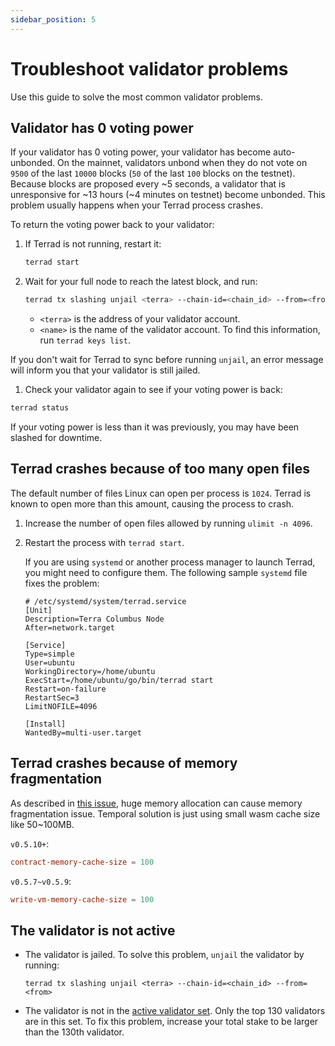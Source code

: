 ```yaml
---
sidebar_position: 5
---
```



# Troubleshoot validator problems

Use this guide to solve the most common validator problems.

## Validator has 0 voting power

If your validator has 0 voting power, your validator has become auto-unbonded. On the mainnet, validators unbond when they do not vote on `9500` of the last `10000` blocks (`50` of the last `100` blocks on the testnet). Because blocks are proposed every ~5 seconds, a validator that is unresponsive for ~13 hours (~4 minutes on testnet) become unbonded. This problem usually happens when your Terrad process crashes.

To return the voting power back to your validator:

1. If Terrad is not running, restart it:

   ```bash
   terrad start
   ```

2. Wait for your full node to reach the latest block, and run:

   ```bash
   terrad tx slashing unjail <terra> --chain-id=<chain_id> --from=<from>
   ```

   - `<terra>` is the address of your validator account.
   - `<name>` is the name of the validator account. To find this information, run `terrad keys list`.

<Admonition type="caution" icon="☢️">

If you don't wait for Terrad to sync before running `unjail`, an error message will inform you that your validator is still jailed.

</Admonition>


1.  Check your validator again to see if your voting power is back:

   ```bash
   terrad status
   ```

   If your voting power is less than it was previously, you may have been slashed for downtime.

## Terrad crashes because of too many open files

The default number of files Linux can open per process is `1024`. Terrad is known to open more than this amount, causing the process to crash.

1. Increase the number of open files allowed by running `ulimit -n 4096`.  

2. Restart the process with `terrad start`.

   If you are using `systemd` or another process manager to launch Terrad, you might need to configure them. The following  sample `systemd` file fixes the problem:

   ```
   # /etc/systemd/system/terrad.service
   [Unit]
   Description=Terra Columbus Node
   After=network.target

   [Service]
   Type=simple
   User=ubuntu
   WorkingDirectory=/home/ubuntu
   ExecStart=/home/ubuntu/go/bin/terrad start
   Restart=on-failure
   RestartSec=3
   LimitNOFILE=4096

   [Install]
   WantedBy=multi-user.target
   ```
## Terrad crashes because of memory fragmentation

As described in [this issue](https://github.com/terra-money/core/issues/592), huge memory allocation can cause memory fragmentation issue. Temporal solution is just using small wasm cache size like 50~100MB.

`v0.5.10+`:

```toml
contract-memory-cache-size = 100
```

`v0.5.7~v0.5.9`:

```toml
write-vm-memory-cache-size = 100
```

## The validator is not active

- The validator is jailed. To solve this problem, `unjail` the validator by running:

    `terrad tx slashing unjail <terra> --chain-id=<chain_id> --from=<from>`

- The validator is not in the [active validator set](../../learn/glossary.mdx#active-set). Only the top 130 validators are in this set. To fix this problem, increase your total stake to be larger than the 130th validator.